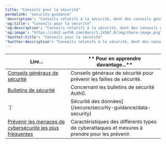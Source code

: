 ---
title: "Conseils pour la sécurité"
permalink: "security-guidance"
'description': "Conseils relatifs à la sécurité, dont des conseils généraux, des bulletins de sécurité et des informations sur le stockage des données et des jetons, les listes d’autorisation, les listes de refus et la manière de prévenir les cyberattaques courantes."
'og:title': "Conseils pour la sécurité"
'og:description': "Conseils relatifs à la sécurité, dont des conseils généraux, des bulletins de sécurité et des informations sur le stockage des données et des jetons, les listes d’autorisation, les listes de refus et la manière de prévenir les cyberattaques courantes."
'og:image': "https://cdn2.auth0.com/docs/1.14567.0/img/share-image.png"
'twitter:title': "Conseils pour la sécurité"
'twitter:description': "Conseils relatifs à la sécurité, dont des conseils généraux, des bulletins de sécurité et des informations sur le stockage des données et des jetons, les listes d’autorisation, les listes de refus et la manière de prévenir les cyberattaques courantes."
---

<table class="table"><thead>
<tr>
<th><strong>Lire...</strong></th>
<th>** Pour en apprendre davantage...**</th>
</tr>
</thead>
<tbody>
<tr>
<td><a href="/docs/fr-ca/secure/security-guidance/tips">Conseils généraux de sécurité</a></td>
<td>Conseils généraux de sécurité pour prévenir les failles de sécurité.</td>
</tr>
<tr>
<td><a href="/docs/fr-ca/secure/security-guidance/security_bulletins">Bulletins de sécurité</a></td>
<td>Concernant les bulletins de sécurité Auth0.</td>
</tr>
<tr>
<td>`[`</td>
<td>Sécurité des données](/secure/security-guidance/data-security)</td>
</tr>
<tr>
<td><a href="/docs/fr-ca/secure/security-guidance/prevent-threats">Prévenir les menaces de cybersécurité les plus fréquentes</a></td>
<td>Caractéristiques des différents types de cyberattaques et mesures à prendre pour les prévenir.</td>
</tr>
</tbody>
</table>